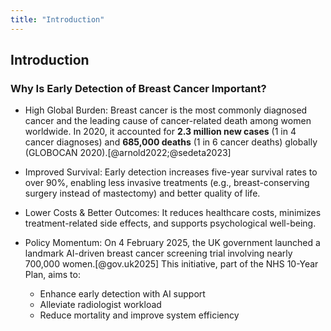 ```yaml
---
title: "Introduction"
---
```


## Introduction

### Why Is Early Detection of Breast Cancer Important?

- High Global Burden:
Breast cancer is the most commonly diagnosed cancer and the leading cause of cancer-related death among women worldwide. In 2020, it accounted for **2.3 million new cases** (1 in 4 cancer diagnoses) and **685,000 deaths** (1 in 6 cancer deaths) globally (GLOBOCAN 2020).[@arnold2022;@sedeta2023]

- Improved Survival:
Early detection increases five-year survival rates to over 90%, enabling less invasive treatments (e.g., breast-conserving surgery instead of mastectomy) and better quality of life.

- Lower Costs & Better Outcomes:
It reduces healthcare costs, minimizes treatment-related side effects, and supports psychological well-being.

- Policy Momentum: On 4 February 2025, the UK government launched a landmark AI-driven breast cancer screening trial involving nearly 700,000 women.[@gov.uk2025] This initiative, part of the NHS 10-Year Plan, aims to:
  - Enhance early detection with AI support
  - Alleviate radiologist workload
  - Reduce mortality and improve system efficiency
